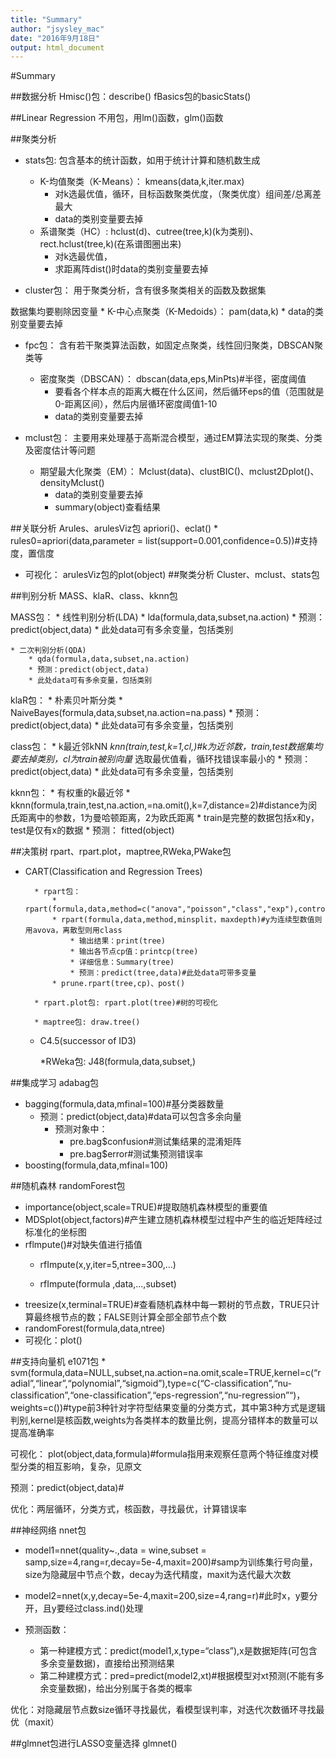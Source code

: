 ```yaml
---
title: "Summary"
author: "jsysley_mac"
date: "2016年9月18日"
output: html_document
---
```


#Summary

##数据分析
Hmisc()包：describe()
fBasics包的basicStats()

##Linear Regression
不用包，用lm()函数，glm()函数


##聚类分析

* stats包: 包含基本的统计函数，如用于统计计算和随机数生成

    * K-均值聚类（K-Means）： kmeans(data,k,iter.max)
        * 对k选最优值，循环，目标函数聚类优度，（聚类优度）组间差/总离差 最大
        * data的类别变量要去掉
        
    * 系谱聚类（HC）: hclust(d)、cutree(tree,k)(k为类别)、rect.hclust(tree,k)(在系谱图圈出来)
        * 对k选最优值，
        * 求距离阵dist()时data的类别变量要去掉
* cluster包： 用于聚类分析，含有很多聚类相关的函数及数据集

数据集均要剔除因变量
    * K-中心点聚类（K-Medoids）：  pam(data,k)
        * data的类别变量要去掉
    
* fpc包： 含有若干聚类算法函数，如固定点聚类，线性回归聚类，DBSCAN聚类等

    * 密度聚类（DBSCAN）： dbscan(data,eps,MinPts)#半径，密度阈值
        * 要看各个样本点的距离大概在什么区间，然后循环eps的值（范围就是0-距离区间），然后内层循环密度阈值1-10
        * data的类别变量要去掉
    
* mclust包： 主要用来处理基于高斯混合模型，通过EM算法实现的聚类、分类及密度估计等问题

    * 期望最大化聚类（EM）： Mclust(data)、clustBIC()、mclust2Dplot()、densityMclust()
        * data的类别变量要去掉
        * summary(object)查看结果
    

##关联分析
Arules、arulesViz包
apriori()、eclat()
* rules0=apriori(data,parameter = list(support=0.001,confidence=0.5))#支持度，置信度

* 可视化：
arulesViz包的plot(object)
##聚类分析
Cluster、mclust、stats包

##判别分析
MASS、klaR、class、kknn包

MASS包：
    * 线性判别分析(LDA)
        * lda(formula,data,subset,na.action)
        * 预测：predict(object,data)
        * 此处data可有多余变量，包括类别
    
    * 二次判别分析(QDA)
        * qda(formula,data,subset,na.action)
        * 预测：predict(object,data)
        * 此处data可有多余变量，包括类别

klaR包：
    * 朴素贝叶斯分类
        * NaiveBayes(formula,data,subset,na.action=na.pass)
        * 预测：predict(object,data)
        * 此处data可有多余变量，包括类别
        
class包：
    * k最近邻kNN
        *knn(train,test,k=1,cl,)#k为近邻数，train,test数据集均要去掉类别，cl为train被别向量
        * 选取最优值看，循环找错误率最小的
        * 预测：predict(object,data)
        * 此处data可有多余变量，包括类别
        
kknn包：
    * 有权重的k最近邻
        * kknn(formula,train,test,na.action,=na.omit(),k=7,distance=2)#distance为闵氏距离中的参数，1为曼哈顿距离，2为欧氏距离
        * train是完整的数据包括x和y，test是仅有x的数据
        * 预测： fitted(object)


##决策树
rpart、rpart.plot，maptree,RWeka,PWake包

* CART(Classification and Regression Trees)
    
        * rpart包：
            * rpart(formula,data,method=c("anova","poisson","class","exp"),control=rpart.control(minsplit=20,minbucket=round(minsplit/3),cp=0.01,maxdepth=4)    
            * rpart(formula,data,method,minsplit，maxdepth)#y为连续型数值则用avova，离散型则用class
                * 输出结果：print(tree)
                * 输出各节点cp值：printcp(tree)
                * 详细信息：Summary(tree)
                * 预测：predict(tree,data)#此处data可带多变量
            * prune.rpart(tree,cp)、post()
        
        * rpart.plot包: rpart.plot(tree)#树的可视化
        
        * maptree包: draw.tree()
        
    * C4.5(successor of ID3)
        
        *RWeka包: J48(formula,data,subset,)

##集成学习
adabag包

* bagging(formula,data,mfinal=100)#基分类器数量 
    * 预测：predict(object,data)#data可以包含多余向量
        * 预测对象中：
            * pre.bag$confusion#测试集结果的混淆矩阵
            * pre.bag$error#测试集预测错误率

* boosting(formula,data,mfinal=100)

##随机森林
randomForest包

* importance(object,scale=TRUE)#提取随机森林模型的重要值
* MDSplot(object,factors)#产生建立随机森林模型过程中产生的临近矩阵经过标准化的坐标图
* rflmpute()#对缺失值进行插值
    * rfImpute(x,y,iter=5,ntree=300,...)
    
    * rfImpute(formula ,data,...,subset)
* treesize(x,terminal=TRUE)#查看随机森林中每一颗树的节点数，TRUE只计算最终根节点的数；FALSE则计算全部全部节点个数
* randomForest(formula,data,ntree)
* 可视化：plot()


##支持向量机
e1071包
    * svm(formula,data=NULL,subset,na.action=na.omit,scale=TRUE,kernel=c("radial","linear","polynomial","sigmoid"),type=c("C-classification","nu-classification","one-classification","eps-regression","nu-regression"")，weights=c())#type前3种针对字符型结果变量的分类方式，其中第3种方式是逻辑判别,kernel是核函数,weights为各类样本的数量比例，提高分错样本的数量可以提高准确率

可视化：
plot(object,data,formula)#formula指用来观察任意两个特征维度对模型分类的相互影响，复杂，见原文

预测：predict(object,data)#

优化：两层循环，分类方式，核函数，寻找最优，计算错误率

##神经网络
nnet包

* model1=nnet(quality~.,data = wine,subset = samp,size=4,rang=r,decay=5e-4,maxit=200)#samp为训练集行号向量，size为隐藏层中节点个数，decay为迭代精度，maxit为迭代最大次数

* model2=nnet(x,y,decay=5e-4,maxit=200,size=4,rang=r)#此时x，y要分开，且y要经过class.ind()处理

* 预测函数：
    * 第一种建模方式：predict(model1,x,type="class"),x是数据矩阵(可包含多余变量数据)，直接给出预测结果
    * 第二种建模方式：pred=predict(model2,xt)#根据模型对xt预测(不能有多余变量数据)，给出分别属于各类的概率
    
优化：对隐藏层节点数size循环寻找最优，看模型误判率，对迭代次数循环寻找最优（maxit）
    
    
##glmnet包进行LASSO变量选择
glmnet()